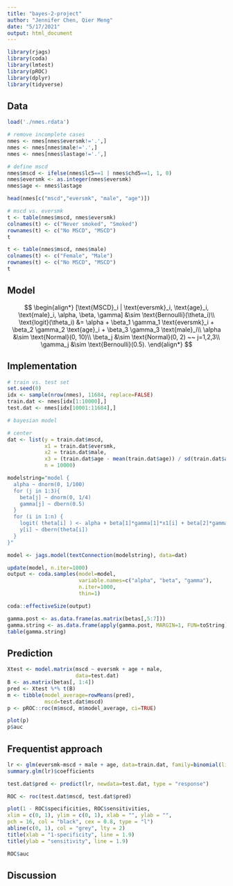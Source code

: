 ```yaml
---
title: "bayes-2-project"
author: "Jennifer Chen, Qier Meng"
date: "5/17/2021"
output: html_document
---
```


```r
library(rjags)
library(coda)
library(lmtest)
library(pROC)
library(dplyr)
library(tidyverse)
```

## Data

```r
load('./nmes.rdata')

# remove incomplete cases
nmes <- nmes[nmes$eversmk!='.',]
nmes <- nmes[nmes$male!='.',]
nmes <- nmes[nmes$lastage!='.',]

# define mscd
nmes$mscd <- ifelse(nmes$lc5==1 | nmes$chd5==1, 1, 0)
nmes$eversmk <- as.integer(nmes$eversmk)
nmes$age <- nmes$lastage

head(nmes[c("mscd","eversmk", "male", "age")])

# mscd vs. eversmk
t <- table(nmes$mscd, nmes$eversmk)
colnames(t) <- c("Never smoked", "Smoked")
rownames(t) <- c("No MSCD", "MSCD")
t

t <- table(nmes$mscd, nmes$male)
colnames(t) <- c("Female", "Male")
rownames(t) <- c("No MSCD", "MSCD")
t
```

## Model

$$
\begin{align*}
[\text{MSCD}_i | \text{eversmk}_i, \text{age}_i, \text{male}_i, \alpha, \beta, \gamma] &\sim \text{Bernoulli}(\theta_i)\\
\text{logit}(\theta_i) &= \alpha + \beta_1 \gamma_1 \text{eversmk}_i + \beta_2 \gamma_2 \text{age}_i + \beta_3 \gamma_3 \text{male}_i\\
\alpha &\sim \text{Normal}(0, 10)\\
\beta_j &\sim \text{Normal}(0, 2) ~~ j=1,2,3\\
\gamma_j &\sim \text{Bernoulli}(0.5).
\end{align*}
$$

## Implementation

```r
# train vs. test set
set.seed(0)
idx <- sample(nrow(nmes), 11684, replace=FALSE)
train.dat <- nmes[idx[1:10000],]
test.dat <- nmes[idx[10001:11684],]
```

```r
# bayesian model

# center
dat <- list(y = train.dat$mscd, 
            x1 = train.dat$eversmk,
            x2 = train.dat$male,
            x3 = (train.dat$age - mean(train.dat$age)) / sd(train.dat$age),
            n = 10000)

modelstring="model {
  alpha ~ dnorm(0, 1/100)
  for (j in 1:3){
    beta[j] ~ dnorm(0, 1/4)
    gamma[j] ~ dbern(0.5)
  }
  for (i in 1:n) {
    logit( theta[i] ) <- alpha + beta[1]*gamma[1]*x1[i] + beta[2]*gamma[2]*x2[i] + beta[3]*gamma[3]*x3[i]
    y[i] ~ dbern(theta[i])
  }
}"

model <- jags.model(textConnection(modelstring), data=dat)
```

```r
update(model, n.iter=1000)
output <- coda.samples(model=model,
                       variable.names=c("alpha", "beta", "gamma"),
                       n.iter=1000,
                       thin=1)
```

```r
coda::effectiveSize(output)
```

```r
gamma.post <- as.data.frame(as.matrix(betas[,5:7]))
gamma.string <- as.data.frame(apply(gamma.post, MARGIN=1, FUN=toString))
table(gamma.string)
```

## Prediction

```r
Xtest <- model.matrix(mscd ~ eversmk + age + male,
                      data=test.dat)
B <- as.matrix(betas[, 1:4])
pred <- Xtest %*% t(B)
m <- tibble(model_average=rowMeans(pred),
            mscd=test.dat$mscd)
p <- pROC::roc(m$mscd, m$model_average, ci=TRUE)
```
```r
plot(p)
p$auc
```

## Frequentist approach

```r
lr <- glm(eversmk~mscd + male + age, data=train.dat, family=binomial(link="logit"))
summary.glm(lr)$coefficients

test.dat$pred <- predict(lr, newdata=test.dat, type = "response")
```

```r
ROC <- roc(test.dat$mscd, test.dat$pred)

plot(1 - ROC$specificities, ROC$sensitivities,
xlim = c(0, 1), ylim = c(0, 1), xlab = "", ylab = "",
pch = 16, col = "black", cex = 0.8, type = "l")
abline(c(0, 1), col = "grey", lty = 2)
title(xlab = "1-specificity", line = 1.9)
title(ylab = "sensitivity", line = 1.9)

ROC$auc
```

## Discussion

